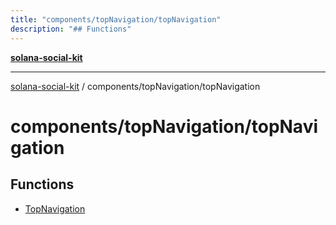 ```yaml
---
title: "components/topNavigation/topNavigation"
description: "## Functions"
---
```


[**solana-social-kit**](../../../README.mdx)

***

[solana-social-kit](../../../README.mdx) / components/topNavigation/topNavigation

# components/topNavigation/topNavigation

## Functions

- [TopNavigation](functions/TopNavigation.mdx)
